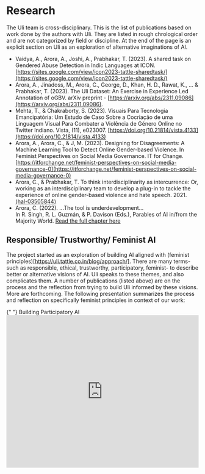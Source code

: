 
<ContentPageShell>

# Research

The Uli team is cross-disciplinary. This is the list of publications based on work done by the authors with Uli. They are listed in rough chrological order and are not categorized by field or discipline. At the end of the page is an explicit section on Uli as an exploration of alternative imaginations of AI.

- Vaidya, A., Arora, A., Joshi, A., Prabhakar, T. (2023). A shared task on Gendered Abuse Detection in Indic Languages at ICON. [https://sites.google.com/view/icon2023-tattle-sharedtask/](https://sites.google.com/view/icon2023-tattle-sharedtask/)
- Arora, A., Jinadoss, M., Arora, C., George, D., Khan, H. D., Rawat, K., ... & Prabhakar, T. (2023). The Uli Dataset: An Exercise in Experience Led Annotation of oGBV. arXiv preprint - [https://arxiv.org/abs/2311.09086](https://arxiv.org/abs/2311.09086).
- Mehta, T., & Chakraborty, S. (2023). Visuais Para Tecnologia Emancipatória: Um Estudo de Caso Sobre a Cocriação de uma Linguagem Visual Para Combater a Violência de Género Online no Twitter Indiano. Vista, (11), e023007. [https://doi.org/10.21814/vista.4133](https://doi.org/10.21814/vista.4133)
- Arora, A., Arora, C., & J, M. (2023). Designing for Disagreements: A Machine Learning Tool to Detect Online Gender-based Violence. In Feminist Perspectives on Social Media Governance. IT for Change. [https://itforchange.net/feminist-perspectives-on-social-media-governance-0](https://itforchange.net/feminist-perspectives-on-social-media-governance-0)
- Arora, C., & Prabhakar, T. To think interdisciplinarity as intercurrence: Or, working as an interdisciplinary team to develop a plug-in to tackle the experience of online gender-based violence and hate speech. 2021. [⟨hal-03505844⟩](https://hal.science/hal-03505844)
- Arora, C. (2022). ...The tool is underdevelopment...  
  In R. Singh, R. L. Guzmán, & P. Davison (Eds.), Parables of AI in/from the Majority World.
  [Read the full chapter here](https://datasociety.net/wp-content/uploads/2022/12/DSParablesAnthology_Ch5_Arora.pdf)
 

## Responsible/ Trustworthy/ Feminist AI

The project started as an exploration of building AI aligned with (feminist principles)[https://uli.tattle.co.in/blog/approach/]. There are many terms- such as responsible, ethical, trustworthy, participatory, feminist- to describe better or alternative visions of AI. Uli speaks to these themes, and also complicates them. A number of publications (listed above) are on the process and the reflection from trying to build Uli informed by these visions. More are forthcoming. The following presentation summarizes the process and reflection on specifically feminist principles in context of our work:

<Box>
  <Box>
    <Text style={{ fontSize: "1.4em" }} margin={{ bottom: "0.8em" }}>
      {" "}
      Building Participatory AI
    </Text>
    <Box fill>
      <iframe
        width="100%"
        height="400"
        src="https://www.youtube.com/embed/Zt088nILmDM"
        title="A New Thing Under the Sun? Alternative Visions for Tech in the Age of AI"
        frameborder="0"
        allow="accelerometer; autoplay; clipboard-write; encrypted-media; gyroscope; picture-in-picture; web-share"
        referrerpolicy="strict-origin-when-cross-origin"
        allowfullscreen
      ></iframe>
    </Box>
  </Box>
</Box>

</ContentPageShell>
